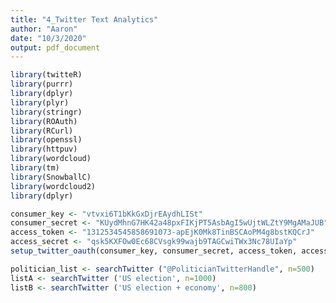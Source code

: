 ```yaml
---
title: "4_Twitter Text Analytics"
author: "Aaron"
date: "10/3/2020"
output: pdf_document
---
```


```r
library(twitteR)
library(purrr)
library(dplyr)
library(plyr)
library(stringr)
library(ROAuth)
library(RCurl)
library(openssl)
library(httpuv)
library(wordcloud)
library(tm)
library(SnowballC)
library(wordcloud2)
library(dplyr) 
```

```r
consumer_key <- "vtvxi6T1bKkGxDjrEAydhLISt" 
consumer_secret <- "KUydMhnG7HK42a48pxFIKjPT5AsbAgI5wUjtWLZtY9MgAMaJUB" 
access_token <- "1312534545858691073-apEjK0Mk8TinBSCAoPM4g8bstKQCrJ" 
access_secret <- "qsk5KXFOw0Ec68CVsgk99wajb9TAGCwiTWx3Nc78UIaYp" 
setup_twitter_oauth(consumer_key, consumer_secret, access_token, access_secret) 
```

```r
politician_list <- searchTwitter ("@PoliticianTwitterHandle", n=500) 
listA <- searchTwitter ('US election', n=1000)
listB <- searchTwitter ('US election + economy', n=800)
```


